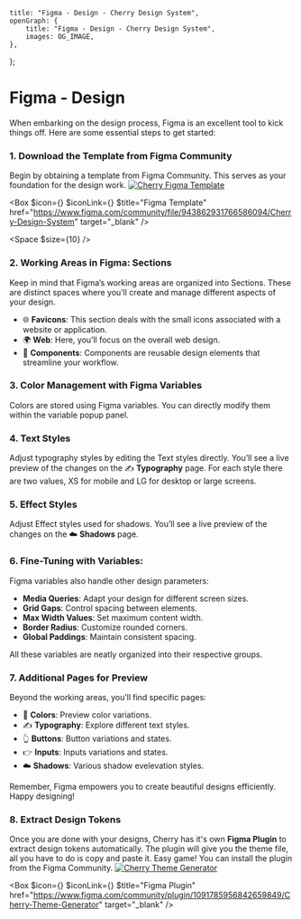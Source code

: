 
	title: "Figma - Design - Cherry Design System",
	openGraph: {
		title: "Figma - Design - Cherry Design System",
		images: OG_IMAGE,
	},
};

# Figma - Design

When embarking on the design process, Figma is an excellent tool to kick things off. Here are some essential steps to get started:

### 1. Download the Template from Figma Community

Begin by obtaining a template from Figma Community. This serves as your foundation for the design work.
[![Cherry Figma Template](/figma-template.jpg)](https://www.figma.com/community/file/943862931766586094/Cherry-Design-System)

<Box
	$icon={<IconFile />}
	$iconLink={<IconFigma className="figma" />}
	$title="Figma Template"
	href="https://www.figma.com/community/file/943862931766586094/Cherry-Design-System"
	target="_blank"
/>

<Space $size={10} />

### 2. Working Areas in Figma: Sections

Keep in mind that Figma’s working areas are organized into Sections. These are distinct spaces where you’ll create and manage different aspects of your design.

-   🌐 **Favicons**: This section deals with the small icons associated with a website or application.
-   🌍 **Web**: Here, you’ll focus on the overall web design.
-   🧩 **Components**: Components are reusable design elements that streamline your workflow.

### 3. Color Management with Figma Variables

Colors are stored using Figma variables. You can directly modify them within the variable popup panel.

### 4. Text Styles

Adjust typography styles by editing the Text styles directly. You’ll see a live preview of the changes on the ✍️ **Typography** page. For each style there are two values, XS for mobile and LG for desktop or large screens.

### 5. Effect Styles

Adjust Effect styles used for shadows. You’ll see a live preview of the changes on the ☁️ **Shadows** page.

### 6. Fine-Tuning with Variables:

Figma variables also handle other design parameters:

-   **Media Queries**: Adapt your design for different screen sizes.
-   **Grid Gaps**: Control spacing between elements.
-   **Max Width Values**: Set maximum content width.
-   **Border Radius**: Customize rounded corners.
-   **Global Paddings**: Maintain consistent spacing.

All these variables are neatly organized into their respective groups.

### 7. Additional Pages for Preview

Beyond the working areas, you’ll find specific pages:

-   🎨 **Colors**: Preview color variations.
-   ✍️ **Typography**: Explore different text styles.
-   👆 **Buttons**: Button variations and states.
-   👉 **Inputs**: Inputs variations and states.
-   ☁️ **Shadows**: Various shadow evelevation styles.

Remember, Figma empowers you to create beautiful designs efficiently. Happy designing!

### 8. Extract Design Tokens

Once you are done with your designs, Cherry has it's own **Figma Plugin** to extract design tokens automatically. The plugin will give you the theme file, all you have to do is copy and paste it. Easy game! You can install the plugin from the Figma Community.
[![Cherry Theme Generator](/figma-plugin.jpg)](https://www.figma.com/community/plugin/1091785956842659849/Cherry-Theme-Generator)

<Box
	$icon={<IconPlugin />}
	$iconLink={<IconFigma className="figma" />}
	$title="Figma Plugin"
	href="https://www.figma.com/community/plugin/1091785956842659849/Cherry-Theme-Generator"
	target="_blank"
/>
